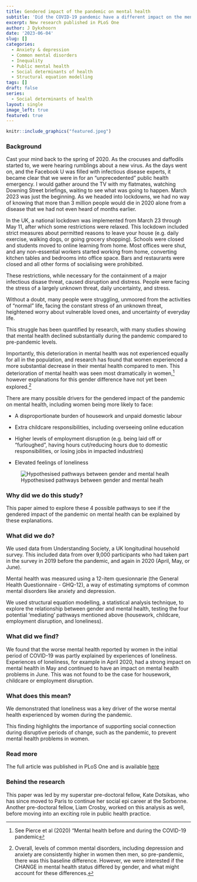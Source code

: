 ```yaml
---
title: Gendered impact of the pandemic on mental health 
subtitle: 'Did the COVID-19 pandemic have a different impact on the mental health of women and men?'  
excerpt: New research published in PLoS One
author: J Dykxhoorn
date: '2023-06-04'
slug: []
categories:
  - Anxiety & depression
  - Common mental disorders
  - Inequality
  - Public mental health
  - Social determinants of health
  - Structural equation modelling
tags: []
draft: false
series: 
  - Social determinants of health
layout: single
image_left: true
featured: true
---
```



```r
knitr::include_graphics("featured.jpeg")
```

### Background

Cast your mind back to the spring of 2020. As the crocuses and daffodils started to, we were hearing rumblings about a new virus. As the days went on, and the Facebook U was filled with infectious disease experts, it became clear that we were in for an "unprecedented" public health emergency. I would gather around the TV with my flatmates, watching Downing Street briefings, waiting to see what was going to happen. March 2023 was just the beginning. As we headed into lockdowns, we had no way of knowing that more than 3 million people would die in 2020 alone from a disease that we had not even heard of months earlier.

In the UK, a national lockdown was implemented from March 23 through May 11, after which some restrictions were relaxed. This lockdown included strict measures about permitted reasons to leave your house (e.g. daily exercise, walking dogs, or going grocery shopping). Schools were closed and students moved to online learning from home. Most offices were shut, and any non-essential workers started working from home, converting kitchen tables and bedrooms into office space. Bars and restaurants were closed and all other forms of socialising were prohibited.

These restrictions, while necessary for the containment of a major infectious disase threat, caused disruption and distress. People were facing the stress of a largely unknown threat, daily uncertainty, and stress.

Without a doubt, many people were struggling, unmoored from the activities of "normal" life, facing the constant stress of an unknown
threat, heightened worry about vulnerable loved ones, and uncertainty of everyday life.

This struggle has been quantified by research, with many studies showing that mental health declined substantially during the pandemic compared to pre-pandemic levels.

Importantly, this deterioration in mental health was not experienced equally for all in the population, and research has found that women experienced a more substantial decrease in their mental health compared to men. This deterioration of mental health was seen most dramatically in women,[^1] however explanations for this gender difference have not yet been explored.[^2]


[^1]: See Pierce et al (2020) "Mental health before and during the 
    COVID-19 pandemic

[^2]: Overall, levels of common mental disorders, including depression
    and anxiety are consistently higher in women then men, so
    pre-pandemic, there was this baseline difference. However, we were
    interested if the CHANGE in mental health status differed by gender,
    and what might account for these differences.

There are many possible drivers for the gendered impact of the pandemic on mental health, including women being more likely to face:

+   A disproportionate burden of housework and unpaid domestic labour 

+   Extra childcare responsibilities, including overseeing online education 

+   Higher levels of employment disruption (e.g. being laid off or "furloughed", having hours cut/reducing hours due to domestic responsibilities, or losing jobs in impacted industries)

+   Elevated feelings of loneliness

![Hypothesised pathways between gender and mental healh](https://journals.plos.org/plosone/article/figure/image?size=large&id=10.1371/journal.pone.0283514.g001)

### Why did we do this study?

This paper aimed to explore these 4 possible pathways to see if the gendered impact of the pandemic on mental health can be explained by these explanations.

### What did we do?

We used data from Understanding Society, a UK longitudinal household survey. This included data from over 9,000 participants who had taken part in the survey in 2019 before the pandemic, and again in 2020 (April, May, or June).

Mental health was measured using a 12-item quesionnarie (the General Health Questionnaire - GHQ-12), a way of estimating symptoms of common mental disorders like anxiety and depression.

We used structural equation modelling, a statistical analysis technique, to explore the relationship between gender and mental health, testing the four potential 'mediating' pathways mentioned above (housework, childcare, employment disruption, and loneliness). 

### What did we find?

We found that the worse mental health reported by women in the initial period of COVID-19 was partly explained by experiences of loneliness. Experiences of loneliness, for example in April 2020, had a strong impact on mental health in May and continued to have an impact on mental health problems in June. This was not found to be the case for housework, childcare or employment disruption.

### What does this mean? 

We demonstrated that loneliness was a key driver of the worse mental health experienced by women during the pandemic.

This finding highlights the importance of supporting social connection during disruptive periods of change, such as the pandemic, to prevent mental health problems in women.

### Read more 

The full article was published in PLoS One and is available [here](https://journals.plos.org/plosone/article?id=10.1371/journal.pone.0283514#pone.0283514.ref007)

### Behind the research

This paper was led by my superstar pre-doctoral fellow, Kate Dotsikas, who has since moved to Paris to continue her social epi career at the Sorbonne. Another pre-doctoral fellow, Liam Crosby, worked on this analysis as well, before moving into an exciting role in public health practice.

